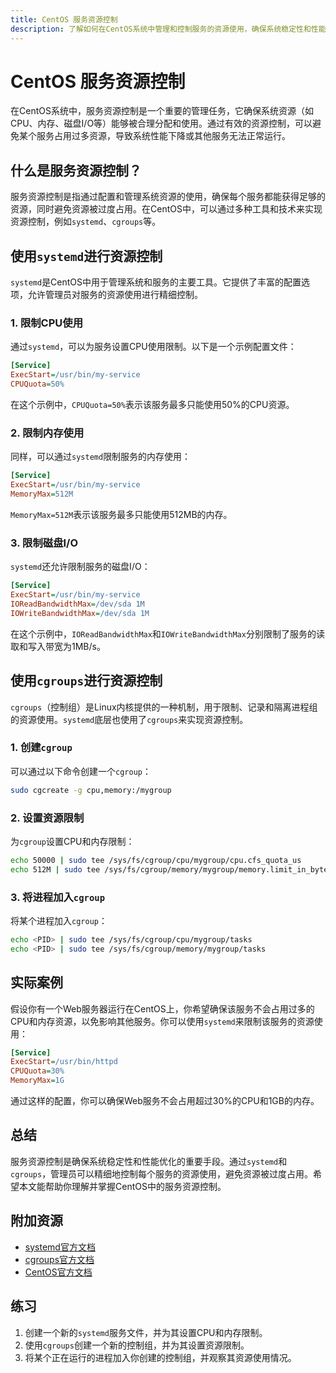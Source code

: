 ```yaml
---
title: CentOS 服务资源控制
description: 了解如何在CentOS系统中管理和控制服务的资源使用，确保系统稳定性和性能优化。
---
```


# CentOS 服务资源控制

在CentOS系统中，服务资源控制是一个重要的管理任务，它确保系统资源（如CPU、内存、磁盘I/O等）能够被合理分配和使用。通过有效的资源控制，可以避免某个服务占用过多资源，导致系统性能下降或其他服务无法正常运行。

## 什么是服务资源控制？

服务资源控制是指通过配置和管理系统资源的使用，确保每个服务都能获得足够的资源，同时避免资源被过度占用。在CentOS中，可以通过多种工具和技术来实现资源控制，例如`systemd`、`cgroups`等。

## 使用`systemd`进行资源控制

`systemd`是CentOS中用于管理系统和服务的主要工具。它提供了丰富的配置选项，允许管理员对服务的资源使用进行精细控制。

### 1. 限制CPU使用

通过`systemd`，可以为服务设置CPU使用限制。以下是一个示例配置文件：

```ini
[Service]
ExecStart=/usr/bin/my-service
CPUQuota=50%
```

在这个示例中，`CPUQuota=50%`表示该服务最多只能使用50%的CPU资源。

### 2. 限制内存使用

同样，可以通过`systemd`限制服务的内存使用：

```ini
[Service]
ExecStart=/usr/bin/my-service
MemoryMax=512M
```

`MemoryMax=512M`表示该服务最多只能使用512MB的内存。

### 3. 限制磁盘I/O

`systemd`还允许限制服务的磁盘I/O：

```ini
[Service]
ExecStart=/usr/bin/my-service
IOReadBandwidthMax=/dev/sda 1M
IOWriteBandwidthMax=/dev/sda 1M
```

在这个示例中，`IOReadBandwidthMax`和`IOWriteBandwidthMax`分别限制了服务的读取和写入带宽为1MB/s。

## 使用`cgroups`进行资源控制

`cgroups`（控制组）是Linux内核提供的一种机制，用于限制、记录和隔离进程组的资源使用。`systemd`底层也使用了`cgroups`来实现资源控制。

### 1. 创建`cgroup`

可以通过以下命令创建一个`cgroup`：

```bash
sudo cgcreate -g cpu,memory:/mygroup
```

### 2. 设置资源限制

为`cgroup`设置CPU和内存限制：

```bash
echo 50000 | sudo tee /sys/fs/cgroup/cpu/mygroup/cpu.cfs_quota_us
echo 512M | sudo tee /sys/fs/cgroup/memory/mygroup/memory.limit_in_bytes
```

### 3. 将进程加入`cgroup`

将某个进程加入`cgroup`：

```bash
echo <PID> | sudo tee /sys/fs/cgroup/cpu/mygroup/tasks
echo <PID> | sudo tee /sys/fs/cgroup/memory/mygroup/tasks
```

## 实际案例

假设你有一个Web服务器运行在CentOS上，你希望确保该服务不会占用过多的CPU和内存资源，以免影响其他服务。你可以使用`systemd`来限制该服务的资源使用：

```ini
[Service]
ExecStart=/usr/bin/httpd
CPUQuota=30%
MemoryMax=1G
```

通过这样的配置，你可以确保Web服务不会占用超过30%的CPU和1GB的内存。

## 总结

服务资源控制是确保系统稳定性和性能优化的重要手段。通过`systemd`和`cgroups`，管理员可以精细地控制每个服务的资源使用，避免资源被过度占用。希望本文能帮助你理解并掌握CentOS中的服务资源控制。

## 附加资源

- [systemd官方文档](https://www.freedesktop.org/wiki/Software/systemd/)
- [cgroups官方文档](https://www.kernel.org/doc/Documentation/cgroup-v1/cgroups.txt)
- [CentOS官方文档](https://www.centos.org/docs/)

## 练习

1. 创建一个新的`systemd`服务文件，并为其设置CPU和内存限制。
2. 使用`cgroups`创建一个新的控制组，并为其设置资源限制。
3. 将某个正在运行的进程加入你创建的控制组，并观察其资源使用情况。
